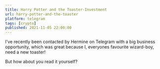 ```yaml
---
title: Harry Potter and the Toaster-Investment
url: harry-potter-and-the-toaster
platform: telegram
tags: [crypto]
published: 2021-11-05 22:00:00
---
```


I've recently been contacted by Hermine on Telegram with a big business opportunity,
which was great because I, everyones favourite wizard-boy, need a new toaster!

But how about you read it yourself?

<Chat src="https://cdn.kevink.dev/chats/scams/01_hermine/index.html" type="telegram" />
